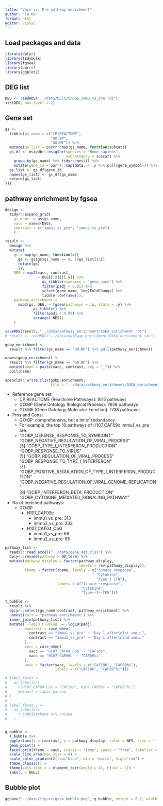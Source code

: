 ```yaml
---
title: "Vacc vs. Pre pathway enrichment"
author: "Tu Hu"
format: html
editor: visual
---
```


## Load packages and data

```r
library(dplyr)
library(tidybulk)
library(fgsea)
library(purrr)
library(ggplot2)
```

## DEG list

```r
DEG <- readRDS("../data/DElist/DGE_immu_vs_pre.rds")
str(DEG, max.level = 2)
```

## Gene set

```r
gs <- 
  tibble(gs_name = c("CP:REACTOME", 
                     "GO:BP", 
                     "GO:MF")) %>% 
  mutate(gs_list = purrr::map(gs_name, function(subcat){
  gs_df <- msigdbr::msigdbr(species = "Homo sapiens", 
                            subcategory = subcat) %>% 
    group_by(gs_name) %>% tidyr::nest() %>% 
    mutate(gene_id = purrr::map(data, ~ .x %>% pull(gene_symbol))) %>% select(-data)
  gs_list <- gs_df$gene_id
  names(gs_list) <- gs_df$gs_name
  return(gs_list)
}))
```

## pathway enrichment by fgsea

```r
design <- 
  tidyr::expand_grid(
    gs_name  = gs$gs_name, 
    vacc = names(DEG),
    contrast = c("immu1_vs_pre", "immu2_vs_pre")
    )

result <- 
  design %>% 
  mutate(
    gs = map(gs_name, function(x){
      gs <- gs[gs$gs_name == x, ]$gs_list[[1]]
      return(gs)
      }),
    DEG = map2(vacc, contrast, 
               ~ DEG[[.x]][[.y]] %>% 
                 as_tibble(rownames = "gene_name") %>% 
                 filter(padj < 0.05) %>% 
                 select(gene_name, log2FoldChange) %>% 
                 tibble::deframe()),
    pathway_enrichment =
      map2(gs, DEG, ~ fgsea(pathways = .x, stats = .y) %>% 
             as_tibble() %>% 
             filter(padj < 0.05) %>% 
             arrange(-NES)) 
    )

saveRDS(result, "../data/pathway_enrichment/GSEA_enrichment.rds")
# result <- readRDS("../data/pathway_enrichment/GSEA_enrichment.rds")

gobp_enrichment <- 
  result %>% filter(gs_name == "GO:BP") %>% pull(pathway_enrichment)

names(gobp_enrichment) <- 
  result %>% filter(gs_name == "GO:BP") %>% 
  mutate(name = paste(vacc, contrast, sep = "_")) %>% 
  pull(name)

openxlsx::write.xlsx(gobp_enrichment, 
                     file = "../data/pathway_enrichment/GSEA_enrichment_gobp.xlsx")
```

-   Reference gene set:
    -   CP:REACTOME (Reactome Pathways): 1615 pathways
    -   GO:BP (Gene Ontology Biological Process): 7658 pathways
    -   GO:MF (Gene Ontology Molecular Function): 1738 pathways
-   Pros and Cons:
    -   GO:BP: comprehensive, but a lot of redundancy.
    -   For example, the top 10 pathways of H107_CAF09c immu1_vs_pre are:
    -   "GOBP_DEFENSE_RESPONSE_TO_SYMBIONT" "GOBP_NEGATIVE_REGULATION_OF_VIRAL_PROCESS"\
        \[3\] "GOBP_TYPE_I\_INTERFERON_PRODUCTION" "GOBP_RESPONSE_TO_VIRUS"\
        \[5\] "GOBP_REGULATION_OF_VIRAL_PROCESS" "GOBP_RESPONSE_TO_TYPE_I\_INTERFERON"\
        \[7\] "GOBP_POSITIVE_REGULATION_OF_TYPE_I\_INTERFERON_PRODUCTION" "GOBP_NEGATIVE_REGULATION_OF_VIRAL_GENOME_REPLICATION"\
        \[9\] "GOBP_INTERFERON_BETA_PRODUCTION" "GOBP_CYTOKINE_MEDIATED_SIGNALING_PATHWAY"
-   No of enriched pathways:
    -   GO:BP
        -   H107_CAF09c
            -   immu1_vs_pre: 313
            -   immu2_vs_pre: 232
        -   H107_CAF04_CpG
            -   immu1_vs_pre: 68
            -   immu2_vs_pre: 95

```r
pathway_list <- 
  readxl::read_excel("../data/gene_set.xlsx") %>% 
  dplyr::rename(pathway = GO_term) %>% 
  mutate(pathway_display = factor(pathway_display, 
                                  levels = rev(pathway_display)),
         theme = factor(theme, levels = c("Innate response",
                                          "Cytokine",
                                          "Type I IFN"),
                        labels = c("Innate~~response",
                                   "Cytokine",
                                   "Type~~I~~IFN")))
```

```r
t_bubble <- 
  result %>% 
  dplyr::select(gs_name:contrast, pathway_enrichment) %>% 
  unnest(cols = "pathway_enrichment") %>% 
  inner_join(pathway_list) %>% 
  mutate(`-log10 P-value` = -log10(padj),
         contrast = case_when(
           contrast == "immu1_vs_pre" ~ "Day 1 after\n1st immu.",
           contrast == "immu2_vs_pre" ~ "Day 1 after\n2nd immu."
         ),
         vacc = case_when(
           vacc == "H107_CAF04_CpG" ~ "CAF10b",
           vacc == "H107_CAF09c" ~ "CAF09hi"
         ),
         vacc = factor(vacc, levels = c("CAF10b", "CAF09hi"),
                       labels = c("CAF10b", "CAF09^hi")))

# label_facet <- 
#   as_labeller(
#     c(H107_CAF04_CpG = "CAF10b", H107_CAF09c = "CAF09^hi"), 
#     default = label_parsed
# )
# 
# label_facet_y <- 
#   as_labeller(
#     t_bubble$theme %>% unique
#   )


g_bubble <- 
  t_bubble %>% 
  ggplot(aes(x = contrast, y = pathway_display, color = NES, size = `-log10 P-value`)) +
  geom_point() +
  facet_grid(theme ~ vacc, scales = "free", space = "free", labeller = label_parsed) +
  scale_size_area(max_size = 8) + 
  scale_color_gradient2(low="blue", mid = "white", high="red") +
  theme_classic() +
  theme(axis.text.x = element_text(angle = 45, hjust = 1)) +
  labs(y = NULL)


```

## Bubble plot

```r
ggsave("../data/figure/gsea_bubble.png", g_bubble, height = 6.2, width = 8, dpi = 600)
```
